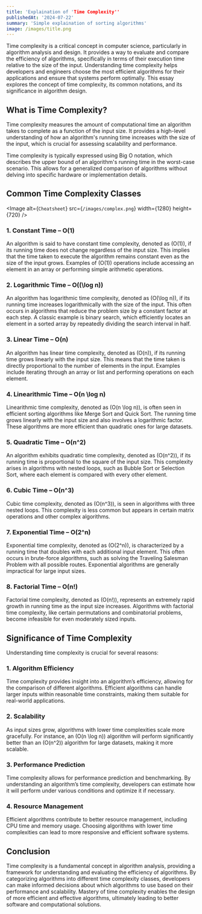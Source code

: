 ```yaml
---
title: 'Explaination of 'Time Complexity''
publishedAt: '2024-07-22'
summary: 'Simple explaination of sorting algorithms'
image: /images/title.png
---
```


Time complexity is a critical concept in computer science, particularly in algorithm analysis and design. It provides a way to evaluate and compare the efficiency of algorithms, specifically in terms of their execution time relative to the size of the input. Understanding time complexity helps developers and engineers choose the most efficient algorithms for their applications and ensure that systems perform optimally. This essay explores the concept of time complexity, its common notations, and its significance in algorithm design.

## What is Time Complexity?

Time complexity measures the amount of computational time an algorithm takes to complete as a function of the input size. It provides a high-level understanding of how an algorithm's running time increases with the size of the input, which is crucial for assessing scalability and performance.

Time complexity is typically expressed using Big O notation, which describes the upper bound of an algorithm's running time in the worst-case scenario. This allows for a generalized comparison of algorithms without delving into specific hardware or implementation details.

## Common Time Complexity Classes

<Image
  alt={`Cheatsheet`}
  src={`/images/complex.png`}
  width={1280}
  height={720}
/>

### 1. **Constant Time – O(1)**

An algorithm is said to have constant time complexity, denoted as \(O(1)\), if its running time does not change regardless of the input size. This implies that the time taken to execute the algorithm remains constant even as the size of the input grows. Examples of \(O(1)\) operations include accessing an element in an array or performing simple arithmetic operations.

### 2. **Logarithmic Time – O(\(\log n\))**

An algorithm has logarithmic time complexity, denoted as \(O(\log n)\), if its running time increases logarithmically with the size of the input. This often occurs in algorithms that reduce the problem size by a constant factor at each step. A classic example is binary search, which efficiently locates an element in a sorted array by repeatedly dividing the search interval in half.

### 3. **Linear Time – O(n)**

An algorithm has linear time complexity, denoted as \(O(n)\), if its running time grows linearly with the input size. This means that the time taken is directly proportional to the number of elements in the input. Examples include iterating through an array or list and performing operations on each element.

### 4. **Linearithmic Time – O(n \log n)**

Linearithmic time complexity, denoted as \(O(n \log n)\), is often seen in efficient sorting algorithms like Merge Sort and Quick Sort. The running time grows linearly with the input size and also involves a logarithmic factor. These algorithms are more efficient than quadratic ones for large datasets.

### 5. **Quadratic Time – O(n^2)**

An algorithm exhibits quadratic time complexity, denoted as \(O(n^2)\), if its running time is proportional to the square of the input size. This complexity arises in algorithms with nested loops, such as Bubble Sort or Selection Sort, where each element is compared with every other element.

### 6. **Cubic Time – O(n^3)**

Cubic time complexity, denoted as \(O(n^3)\), is seen in algorithms with three nested loops. This complexity is less common but appears in certain matrix operations and other complex algorithms.

### 7. **Exponential Time – O(2^n)**

Exponential time complexity, denoted as \(O(2^n)\), is characterized by a running time that doubles with each additional input element. This often occurs in brute-force algorithms, such as solving the Traveling Salesman Problem with all possible routes. Exponential algorithms are generally impractical for large input sizes.

### 8. **Factorial Time – O(n!)**

Factorial time complexity, denoted as \(O(n!)\), represents an extremely rapid growth in running time as the input size increases. Algorithms with factorial time complexity, like certain permutations and combinatorial problems, become infeasible for even moderately sized inputs.

## Significance of Time Complexity

Understanding time complexity is crucial for several reasons:

### 1. **Algorithm Efficiency**

Time complexity provides insight into an algorithm’s efficiency, allowing for the comparison of different algorithms. Efficient algorithms can handle larger inputs within reasonable time constraints, making them suitable for real-world applications.

### 2. **Scalability**

As input sizes grow, algorithms with lower time complexities scale more gracefully. For instance, an \(O(n \log n)\) algorithm will perform significantly better than an \(O(n^2)\) algorithm for large datasets, making it more scalable.

### 3. **Performance Prediction**

Time complexity allows for performance prediction and benchmarking. By understanding an algorithm’s time complexity, developers can estimate how it will perform under various conditions and optimize it if necessary.

### 4. **Resource Management**

Efficient algorithms contribute to better resource management, including CPU time and memory usage. Choosing algorithms with lower time complexities can lead to more responsive and efficient software systems.

## Conclusion

Time complexity is a fundamental concept in algorithm analysis, providing a framework for understanding and evaluating the efficiency of algorithms. By categorizing algorithms into different time complexity classes, developers can make informed decisions about which algorithms to use based on their performance and scalability. Mastery of time complexity enables the design of more efficient and effective algorithms, ultimately leading to better software and computational solutions.